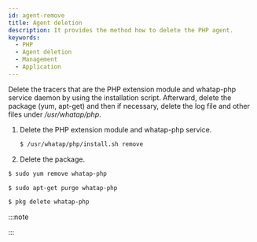 ```yaml
---
id: agent-remove
title: Agent deletion
description: It provides the method how to delete the PHP agent.
keywords:
  - PHP
  - Agent deletion
  - Management
  - Application
---
```



Delete the tracers that are the PHP extension module and whatap-php service daemon by using the installation script. Afterward, delete the package (yum, apt-get) and then if necessary, delete the log file and other files under _/usr/whatap/php_.

1. Delete the PHP extension module and whatap-php service.

   ```bash
   $ /usr/whatap/php/install.sh remove
   ```

2. Delete the package.

<Tabs>
<TabItem value="rdct" label="Red Hat/CentOS" default>

   ```bash
   $ sudo yum remove whatap-php
   ```

</TabItem>
<TabItem value="dbub" label="Debian/Ubuntu">

   ```bash
   $ sudo apt-get purge whatap-php
   ```

</TabItem>
<TabItem value="frbsd" label="FreeBSD">

   ```bash
   $ pkg delete whatap-php
   ```

</TabItem>
</Tabs>

:::note


<Phprestartapache />

:::

